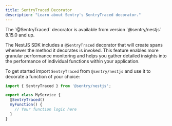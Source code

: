 ```yaml
---
title: SentryTraced Decorator
description: "Learn about Sentry's SentryTraced decorator."
---
```


<Alert>
  The `@SentryTraced` decorator is available from version `@sentry/nestjs` 8.15.0 and up.
</Alert>

The NestJS SDK includes a `@SentryTraced` decorator that will create spans whenever the method it decorates is invoked.
This feature enables more granular performance monitoring and helps you gather detailed insights into the performance
of individual functions within your application.

To get started import `SentryTraced` from `@sentry/nestjs` and use it to decorate a function of your choice:

```typescript
import { SentryTraced } from '@sentry/nestjs';

export class MyService {
  @SentryTraced()
  myFunction() {
    // Your function logic here
  }
}
```
